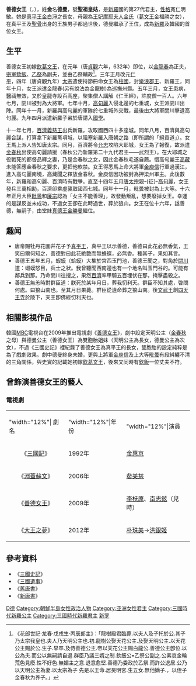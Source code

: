 {{Otheruses|other=同名的韓國電視劇|善德女王 (韓國電視劇)}}
{{朝鮮半島君王
| 名稱=善德女王
| 新羅代數=27
| 前任=[[真平王|真平王]]
| 繼任=[[真德女王|真德女王]]
| 畫像= Queen Seondeok of Silla 01.jpg
| 說明=
| 在位=632年－647年
| 年號=
| 姓名=金德曼
| 封號=
| 字=
| 號=
| 別名=
| 出生年=
| 立世子=
| 逝世年=647年
| 廟號=聖祖
| 諡號=善德女大王
| 陵墓=
| 父親=[[真平王|真平王]]
| 母親=摩耶夫人金氏
| 嫡母=
| 丈夫=[[欽飯|欽飯]]
| 王后=
| 王妃=
| 妃=
| 嫡子=
| 庶子=
| 嫡女=
| 庶女=
| 注釋=
|}}
{{Infobox Korean name
|rr=Seondeok yeowang
|mr=Sŏndŏk yŏwang
|hangul=선덕여왕
|hanja=善德女王
}}
'''善德女王'''（{{lang-ko|선덕여왕}}，{{bd|？||647年}}），姓'''金'''名'''德曼'''，號'''聖祖皇姑'''，是[[新羅|新羅]]國的第27代君主，[[性格|性格]]寬仁明敏。她是[[真平王|真平王]][[金白淨|金白淨]]之長女，母親為[[王妃|王妃]][[摩耶夫人_(真平王)|摩耶夫人金氏]]（[[葛文王|葛文王]]金福勝之女），在真平王及[[骨品制度|聖骨]]出身的王族男子都過世後，德曼繼承了王位，成為[[新羅|新羅]]及韓國的首位女王。

== 生平 ==
善德女王初嫁[[飲葛文王|飲葛文王]]，在元年（唐[[貞觀_(唐朝)|貞觀]]六年，632年）即位，以[[金龍春|金龍春]]為正夫，[[宗室|宗室]][[欽飯|欽飯]]、[[乙祭|乙祭]]為副夫，並由乙祭輔政<ref>《花郎世記·龙春·戊戌生·丙辰郞主》：「龍樹殿君臨薨.以夫人及子托於公.其子乃太宗我皇也.夫人乃天明公主也.初.龍樹公娶天花公主.及娶天明公主.以天花公主賜於公.生子.早卒.及侍善德公主.帝以天花公主賜白龍公.善德公主卽位.以公為夫.而公以無嗣請自退.群臣乃議三婿之制.欽飯公•乙祭公副之.公素哀金輪荒色見廢.性不好色.無媚主之意.退意愈堅.善德乃委政於乙祭.而許公退居.公乃以天明公主為妻.以太宗為子 先是以王命.居昊明宮.生五女.無他嫡子.，以侄子金春秋为养子。」</ref>。三年正月改元[[仁平_(新羅)|仁平]]，四年（唐貞觀九年）[[唐太宗|太宗]]遣使持節冊命女王為[[柱國|柱國]]，封[[樂浪郡|樂浪]][[郡王|郡王]]、新羅王，同年十月，女王派遣金龍春(另有說法為金龍樹)為巡撫州縣。五年三月，女王患病，醫禱無效，又於皇龍寺設百高座，聚集僧人講解《仁王經》，許度僧一百人。六年七月，閼川被封為大將軍。七年十月，[[高句麗|高句麗]]入侵北邊的七重城，女王派閼川出陣。同年十一月，新羅與高句麗的軍隊於七重城外交戰，最後由大將軍閼川擊退高句麗。九年四月派遣新羅子弟於唐請入[[國學_(學府)|國學]]。

十一年七月，[[百濟|百濟]][[義慈王|義慈王]]出兵新羅，攻取國西四十多座城。同年八月，百濟與高句麗合謀，打算拿下新羅黨項城，以阻塞新羅入唐朝之路（即所謂的「絕貢道」）。女王馬上派人告知唐太宗。同月，百濟將令[[允忠|允忠]]攻陷大耶城，女王為了報復，故派遣[[金春秋|金春秋]]出使高句麗請援（春秋公乃新羅第二十九代君主——武烈王）。在大耶城之役戰死的都督品釋之妻，乃是金春秋之女，因此金春秋毛遂自薦。惜高句麗王[[高藏|高藏]]未能答應金春秋之要求，更把他軟禁。女王得悉馬上命大將軍[[金庾信|金庾信]]行軍過漢江，進入高句麗南境，高藏聞之釋放金春秋。金庾信因功被封為押梁州軍主。此後數年，新羅和高句麗、百濟時有戰爭。直至十四年五月[[唐太宗|唐太宗]]親-{征}-[[高句麗|高句麗]]，女王發兵三萬相助，百濟卻乘虛襲取國西七城。同年十一月，毗曇被封為上大等。十六年正月大臣[[毗曇|毗曇]]和[[廉宗|廉宗]]認為「女主不能善理」，故發動叛亂，想要廢掉女王。幸運的是謀反並未成功，不過女王卻在此時過世，葬於狼山。女王在位十六年，諡善德，無嗣子，由堂妹[[真德女王|真德王]][[金勝曼|金勝曼]]繼位。

== 趣闻 ==
* 唐帝賜牡丹花圖幷花子予[[真平王|真平王]]，真平王以示善德，善德曰此花必無香氣，王笑曰爾何知之，善德對曰此花絶艶而無蜂蝶，必無香。種其子，果如其言。
* 善德王五年五月，蝦蟆（蛤蟆）大集於宮西玉門池，善德王聞之，對角於[[閼川|閼川]]道：蝦蟆怒目，兵士之狀。我曾聽聞西南邊也有一个地名叫玉門谷的。可能有鄰兵到那。乃命閼川往搜之，果然[[百濟|百濟]]率甲騎五百埋伏在那，掩擊盡殺之。
* 善德王無恙時對群臣道：朕死於某年月日，葬我忉利天。群臣不知其處，啓問何處。曰狼山南也。至其月日果薨。群臣從遺命葬之狼山南。後[[文武王|文武王]]創[[四天王寺|四天王寺]]於陵下，天王卽佛經忉利天也。

== 相關影視作品 ==
韓國[[文化廣播_(韓國)|MBC]]電視台在2009年推出電視劇《[[善德女王_(電視劇)|善德女王]]》，劇中設定天明公主（[[金春秋|金春秋]]之母）與德曼公主（善德女王）為雙胞胎姐妹（天明公主為長女，德曼公主為次女），不過《三國史記》裡紀錄了善德女王為真平王的長女，雙胞胎的設定純粹是為了戲劇效果。劇中德曼終身未婚，更與上將軍[[金庾信|金庾信]]及上大等[[毗曇|毗曇]]有段糾纏不清的三角關係，與史實的記載她初嫁[[飲葛文王|飲葛文王]]，後來又同時有[[欽飯|欽飯]]一位丈夫不符。

== 曾飾演善德女王的藝人 ==
=== 電視劇 ===
{|class="wikitable" width="60%" 
|- style="background:cornflowerblue; color:white" align=center
| "width="12%"| 劇名 || "width="12%"|年份 || "width="12%"|演員
|-
|align="center"|《[[三國記|三國記]]》||1992年||[[金惠京|金惠京]]
|-
|align="center"|《[[淵蓋蘇文_(電視劇)|淵蓋蘇文]]》||2006年||[[裴美慈|裴美慈]]
|-
|align="center"|《[[善德女王_(電視劇)|善德女王]]》||2009年|| [[李枖原|李枖原]]、[[南志鉉|南志鉉]]（兒時）
|-
|align="center"|《[[大王之夢|大王之夢]]》||2012年||[[朴珠美|朴珠美]]→[[洪銀姬|洪銀姬]]
|}

== 參考資料 ==
* 《[[三國史記|三國史記]]》
* 《[[三國遺事|三國遺事]]》
* 《[[舊唐書|舊唐書]]》
* 《[[新唐書|新唐書]]》

{{先代次代|[[新羅|新羅王]]|第27代：632年 - 647年|[[真平王|真平王]]|[[真德女王|真德女王]]}}

{{新罗君主}}
{{新罗王后及王妃}} 
{{Authority control}}
[[Category:庆州金氏|D德]]
[[Category:朝鮮半島女性政治人物|Category:朝鮮半島女性政治人物]]
[[Category:亚洲女性君主|Category:亚洲女性君主]]
[[Category:三國時代新羅公主|Category:三國時代新羅公主]]
[[Category:三國時代新羅君主|Category:三國時代新羅君主]]
[[Category:唐朝异姓郡王|新罗]]